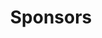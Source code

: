 ---
title: Sponsors
description: Explore Coolify’s features, integrations, guides, troubleshooting tips, and usage steps.
---